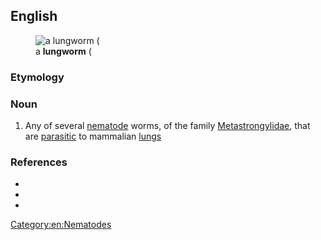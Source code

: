 ==English==
[[File:Angiostrongylus cantonensis.png|thumb|a '''lungworm''' ({{taxlink|Angiostrongylus cantonensis|species|ver=200711}}]]
===Etymology===
{{compound|en|lung|worm}}

===Noun===
{{en-noun}}

# Any of several [[nematode]] worms, of the family [[Metastrongylidae]], that are [[parasitic]] to mammalian [[lung]]s

===References===
* {{pedia}}
* {{specieslite|Metastrongylidae}}
* {{comcatlite|Metastrongylidae}}
[[Category:en:Nematodes]]